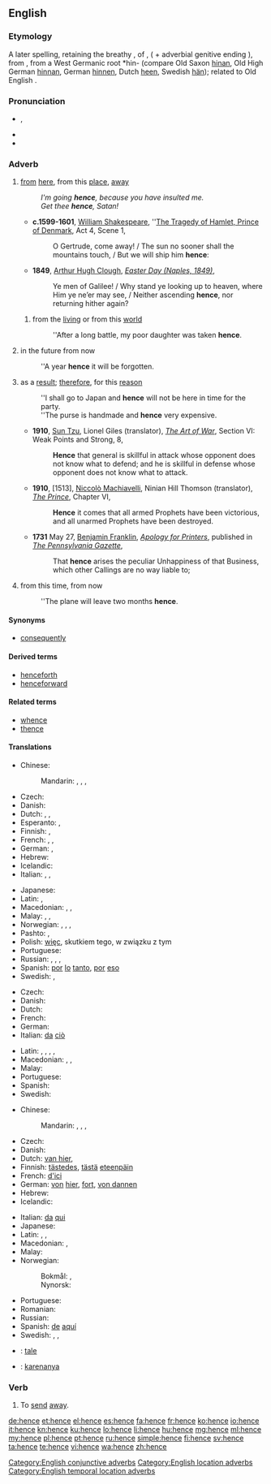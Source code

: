 ==English==

===Etymology===
A later {{etyl|enm|en}} spelling, retaining the breathy {{term|-s}}, of {{term|hennes|lang=enm}}, ({{term|henne|lang=enm}} + adverbial genitive ending {{term|-s|lang=enm}}), from {{etyl|ang|en}} {{term|heonan||lang=ang|away", "hence}}, from a West Germanic root *hin- (compare Old Saxon [[hinan]], Old High German [[hinnan]], German [[hinnen]], Dutch [[heen]], Swedish [[hän]]); related to Old English {{term|her||lang=ang|here}}.

===Pronunciation===
* {{IPA|/ˈhɛns/}}, {{X-SAMPA|/"hEns/}}
* {{audio|en-us-hence.ogg|Audio (US)}}
* {{rhymes|ɛns}}

===Adverb===
{{en-adv|-}}

# {{context|archaic|lang=en}} [[from]] [[here]], from this [[place]], [[away]]
#: ''I'm going '''hence''', because you have insulted me.''
#: ''Get thee '''hence''', Satan!''
#* '''c.1599-1601''', [[w:William Shakespeare|William Shakespeare]], ''[[s:The Tragedy of Hamlet, Prince of Denmark/Act 4|The Tragedy of Hamlet, Prince of Denmark]], Act 4, Scene 1,
#*: O Gertrude, come away! / The sun no sooner shall the mountains touch, / But we will ship him '''hence''':
#* '''1849''', [[w:Arthur Hugh Clough|Arthur Hugh Clough]], ''[[s:Easter Day (Naples, 1849)|Easter Day (Naples, 1849)]]'',
#*: Ye men of Galilee! / Why stand ye looking up to heaven, where Him ye ne’er may see, / Neither ascending '''hence''', nor returning hither again?
## {{context|archaic|figuratively|lang=en}} from the [[living]] or from this [[world]]
##: ''After a long battle, my poor daughter was taken '''hence'''.
# {{context|archaic|of a length of time|lang=en}} in the future from now
#: ''A year '''hence''' it will be forgotten.
# {{context|conjunctive|lang=en}} as a [[result]]; [[therefore]], for this [[reason]]
#: ''I shall go to Japan and '''hence''' will not be here in time for the party.
#: ''The purse is handmade and '''hence''' very expensive.
#* '''1910''', [[w:Sun Tzu|Sun Tzu]], Lionel Giles (translator), ''[[s:The Art of War (Sun)/Section VI|The Art of War]]'', Section VI: Weak Points and Strong, 8,
#*: '''Hence''' that general is skillful in attack whose opponent does not know what to defend; and he is skillful in defense whose opponent does not know what to attack.
#* '''1910''', [1513], [[w:Niccolò Machiavelli|Niccolò Machiavelli]], Ninian Hill Thomson (translator), ''[[s:The Prince (Hill Thomson)/Chapter VI|The Prince]]'', Chapter VI,
#*: '''Hence''' it comes that all armed Prophets have been victorious, and all unarmed Prophets have been destroyed.
#* '''1731''' May 27, [[w:Benjamin Franklin|Benjamin Franklin]], ''[[s:Apology for Printers|Apology for Printers]]'', published in ''[[w:Pennsylvania Gazette|The Pennsylvania Gazette]]'',
#*: That '''hence''' arises the peculiar Unhappiness of that Business, which other Callings are no way liable to;
# {{context|temporal location|lang=en}} from this time, from now
#: ''The plane will leave two months '''hence'''.

====Synonyms====
* {{sense|as a result; therefore, for this reason}} [[consequently]]

====Derived terms====
* [[henceforth]]
* [[henceforward]]

====Related terms====
* [[whence]]
* [[thence]]

====Translations====
{{trans-top|as a result, therefore}}
* Chinese:
*: Mandarin: {{t|cmn|所以|tr=suǒyǐ|sc=Hani}}, {{t|cmn|因此|tr=yīncǐ|sc=Hani}}, {{t|cmn|於是|sc=Hani}}, {{t|cmn|于是|tr=yúshì|sc=Hani}}
* Czech: {{t-|cs|tudíž}}
* Danish: {{t-|da|derfor}}
* Dutch: {{t+|nl|derhalve}}, {{t+|nl|dus}}, {{t+|nl|bijgevolg}}
* Esperanto: {{t-|eo|tial}}, {{t+|eo|do}}
* Finnish: {{t+|fi|joten}}, {{t+|fi|siksi}}
* French: {{t+|fr|ainsi}}, {{t+|fr|donc}}, {{t+|fr|par conséquent}}
* German: {{t+|de|daher}}, {{t+|de|deshalb}}
* Hebrew: {{t-|he|לכן|tr=lakhén}}
* Icelandic: {{t+|is|þess vegna}}
* Italian: {{t+|it|perciò}},  {{t+|it|dunque}},  {{t+|it|quindi}}
{{trans-mid}}
* Japanese: {{t-|ja|それ故に|tr=それゆえに, sore-yue-ni)|sc=Jpan}}
* Latin: {{t+|la|ergo}}, {{t-|la|proinde}}
* Macedonian: {{t-|mk|значи|tr=znáči}},  {{t-|mk|затоа|tr=zátoa}},  {{t-|mk|според тоа|tr=spóred tóa}}
* Malay: {{t-|ms|kerana itu}}, {{t-|ms|oleh sebab itu}}, {{t-|ms|justeru itu}}
* Norwegian: {{t-|no|herav}}, {{t+|no|av}} {{t+|no|dette}} {{t-|no|følger}}, {{t+|no|derfor}}, {{t-|no|derav}}
* Pashto: {{t-|ps|ځکه|tr=źëka}}, {{t+|ps|نو|tr=no}}
* Polish: [[więc]], skutkiem tego, w związku z tym
* Portuguese: {{t+|pt|portanto}}
* Russian: {{t+|ru|следовательно|tr=slédovatel’no|sc=Cyrl}}, {{t+|ru|поэтому|tr=poétomu|sc=Cyrl}}, {{t+|ru|потому|tr=potomú|sc=Cyrl}}, {{t-|ru|значит|tr=znáčit|sc=Cyrl}}
* Spanish: [[por]] [[lo]] [[tanto]], [[por]] [[eso]]
* Swedish: {{t+|sv|därför}}, {{t+|sv|följaktligen}}
{{trans-bottom}}

{{trans-top|from this source or origin}}
* Czech: {{t+|cs|odtud}}
* Danish: {{t-|da|deraf}}
* Dutch: {{t+|nl|vandaar}}
* French: {{t+|fr|d'où}}
* German: {{t+|de|demnach}}
* Italian: [[da]] [[ciò]]
{{trans-mid}}
* Latin: {{t+|la|inde}}, {{t+|la|abhinc}}, {{t-|la|ex eo tempore}}, {{t-|la|istinc}}, {{t-|la|ab eo tempore}}
* Macedonian: {{t-|mk|значи|tr=znáči}},  {{t-|mk|затоа|tr=zátoa}},  {{t-|mk|заради тоа|tr=záradi tóa}}
* Malay: {{t-|ms|dari sekarang}}
* Portuguese: {{t+|pt|daí}}
* Spanish: {{t-|es|de ahí}}
* Swedish: {{t+|sv|därav}}
{{trans-bottom}}

{{trans-top|from here}}
* Chinese:
*: Mandarin: {{t|cmn|從這裡|sc=Hani}}, {{t|cmn|从这里|tr=cóng zhèlǐ|sc=Hani}}, {{t|cmn|從這兒|sc=Hani}}, {{t|cmn|从这儿|tr=cóng zhèr|sc=Hani}}
* Czech: {{t+|cs|odtud}}
* Danish: {{t-|da|heden}}
* Dutch: [[van hier]], {{t+|nl|heen}}
* Finnish: [[tästedes]], [[tästä]] [[eteenpäin]]
* French: [[d']][[ici]]
* German: [[von]] [[hier]], [[fort]], [[von dannen]]
* Hebrew: {{t-|he|מכאן|tr=mikán|sc=Hebr}}
* Icelandic: {{t-|is|héðan}}
{{trans-mid}}
* Italian: [[da]] [[qui]]
* Japanese: {{t-|ja|ここから|tr=koko-kara|sc=Jpan}}
* Latin: {{t+|la|hinc}}, {{t-|la|ex hoc loco}}, {{t+|la|post}}
* Macedonian: {{t-|mk|оттука|tr=óttuka}},  {{t-|mk|одовде|tr=ódovde}}
* Malay: {{t-|ms|dari sini}}
* Norwegian:
*: Bokmål: {{t-|nb|herfra}}, {{t-|nb|herifra}}
*: Nynorsk: {{t-|nn|herifrå}}
* Portuguese: {{t+|pt|daqui}}
* Romanian: {{t|ro|de aici}}
* Russian: {{t+|ru|отсюда|tr=otsjúda}}
* Spanish: [[de]] [[aquí]]
* Swedish: {{t+|sv|hädanefter}}, {{t+|sv|härav}}, {{t-|sv|häden}}
{{trans-bottom}}

{{checktrans-top}}
* {{ttbc|io}}: [[tale]]
* {{ttbc|id}}: [[karenanya]]
{{trans-bottom}}

===Verb===
{{en-verb|henc|ed}}

# {{context|obsolete|lang=en}} To [[send]] [[away]].
#: {{rfquotek|Sir Philip Sidney}}

[[Category:English conjunctive adverbs]]
[[Category:English location adverbs]]
[[Category:English temporal location adverbs]]

[[de:hence]]
[[et:hence]]
[[el:hence]]
[[es:hence]]
[[fa:hence]]
[[fr:hence]]
[[ko:hence]]
[[io:hence]]
[[it:hence]]
[[kn:hence]]
[[ku:hence]]
[[lo:hence]]
[[li:hence]]
[[hu:hence]]
[[mg:hence]]
[[ml:hence]]
[[my:hence]]
[[pl:hence]]
[[pt:hence]]
[[ru:hence]]
[[simple:hence]]
[[fi:hence]]
[[sv:hence]]
[[ta:hence]]
[[te:hence]]
[[vi:hence]]
[[wa:hence]]
[[zh:hence]]